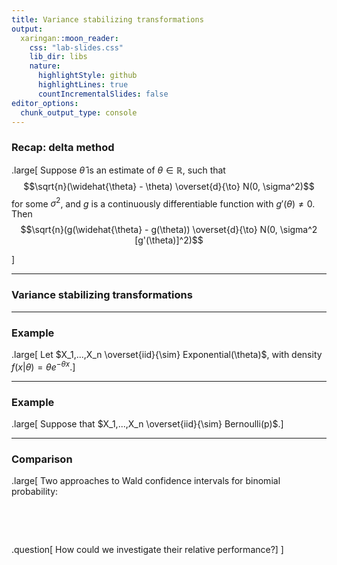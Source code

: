 ```yaml
---
title: Variance stabilizing transformations
output:
  xaringan::moon_reader:
    css: "lab-slides.css"
    lib_dir: libs
    nature:
      highlightStyle: github
      highlightLines: true
      countIncrementalSlides: false
editor_options: 
  chunk_output_type: console
---
```


### Recap: delta method

.large[
Suppose $\widehat{\theta}$ is an estimate of $\theta \in \mathbb{R}$, such that 
$$\sqrt{n}(\widehat{\theta} - \theta) \overset{d}{\to} N(0, \sigma^2)$$
for some $\sigma^2$, and $g$ is a continuously differentiable function with $g'(\theta) \neq 0$. Then
$$\sqrt{n}(g(\widehat{\theta} - g(\theta)) \overset{d}{\to} N(0, \sigma^2 [g'(\theta)]^2)$$

]

---

### Variance stabilizing transformations

---

### Example

.large[
Let $X_1,...,X_n \overset{iid}{\sim} Exponential(\theta)$, with density $f(x|\theta) = \theta e^{-\theta x}$.
]

---

### Example

.large[
Suppose that $X_1,...,X_n \overset{iid}{\sim} Bernoulli(p)$.
]

---

### Comparison

.large[
Two approaches to Wald confidence intervals for binomial probability:

<br/>

<br/>

.question[
How could we investigate their relative performance?
]
]